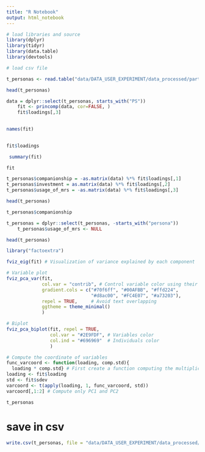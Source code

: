 ---
title: "R Notebook"
output: html_notebook
---



```{r}
# load libraries and source
library(dplyr)
library(tidyr)
library(data.table)
library(devtools)
```

```{r}
# load csv file

t_personas <- read.table("data/DATA_USER_EXPERIMENT/data_processed/participants_personas_processed.csv", TRUE, ",")

head(t_personas)

```




```{r}


data = dplyr::select(t_personas, starts_with("PS"))
    fit <- princomp(data, cor=FALSE, )
    fit$loadings[,3]
    
```

```{r}
names(fit)
    
```

```{r}
fit$loadings

```



```{r}
 summary(fit)
```

```{r}
fit
```



```{r}
t_personas$companionship = -as.matrix(data) %*% fit$loadings[,1]
t_personas$investment = as.matrix(data) %*% fit$loadings[,2]
t_personas$usage_of_mrs = -as.matrix(data) %*% fit$loadings[,3]
```

```{r}
head(t_personas)
```



```{r}
t_personas$companionship


```


```{r}
t_personas = dplyr::select(t_personas, -starts_with("persona"))
    t_personas$usage_of_mrs <- NULL
```

```{r}
head(t_personas)
```

```{r}
library("factoextra")
```


```{r}
fviz_eig(fit) # Visualization of variance explained by each component
```

```{r}
# Variable plot
fviz_pca_var(fit,
             col.var = "contrib", # Control variable color using their contributions to the PC
             gradient.cols = c("#70f6ff", "#00AFBB", "#ffd224",
                               "#d8ac00", "#FC4E07", "#a73203"),
             repel = TRUE,     # Avoid text overlapping
             ggtheme = theme_minimal()
             )
```

```{r}
# Biplot
fviz_pca_biplot(fit, repel = TRUE,
                col.var = "#2E9FDF", # Variables color
                col.ind = "#696969"  # Individuals color
                )
```

```{r}
# Compute the coordinate of variables
func_varcoord <- function(loading, comp.std){
  loading * comp.std} # First create a function computing the multiplication of loading and component standard deviation
loading <- fit$loading
std <- fit$sdev
varcoord <- t(apply(loading, 1, func_varcoord, std))
varcoord[,1:2] # Compute only PC1 and PC2
```

```{r}
t_personas

```


# save in csv

```{r}
write.csv(t_personas, file = "data/DATA_USER_EXPERIMENT/data_processed/participants_personas_processed_after_PCA.csv", row.names=FALSE)
```

